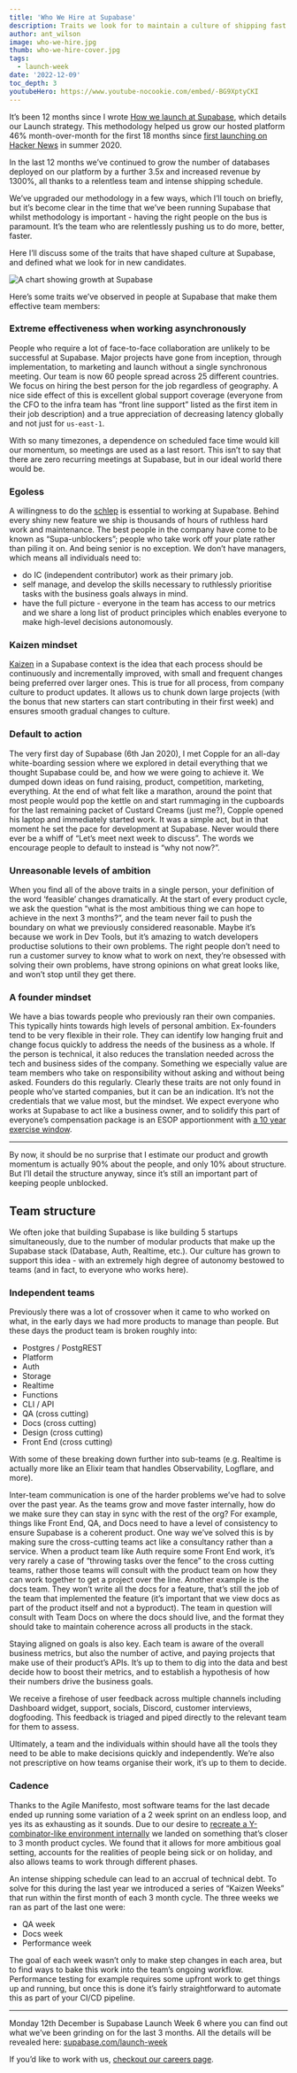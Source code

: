 ```yaml
---
title: 'Who We Hire at Supabase'
description: Traits we look for to maintain a culture of shipping fast and often
author: ant_wilson
image: who-we-hire.jpg
thumb: who-we-hire-cover.jpg
tags:
  - launch-week
date: '2022-12-09'
toc_depth: 3
youtubeHero: https://www.youtube-nocookie.com/embed/-BG9XptyCKI
---
```


It’s been 12 months since I wrote [How we launch at Supabase](https://supabase.com/blog/supabase-how-we-launch), which details our Launch strategy. This methodology helped us grow our hosted platform 46% month-over-month for the first 18 months since [first launching on Hacker News](https://news.ycombinator.com/item?id=23319901) in summer 2020.

In the last 12 months we’ve continued to grow the number of databases deployed on our platform by a further 3.5x and increased revenue by 1300%, all thanks to a relentless team and intense shipping schedule.

We’ve upgraded our methodology in a few ways, which I’ll touch on briefly, but it’s become clear in the time that we’ve been running Supabase that whilst methodology is important - having the right people on the bus is paramount. It’s the team who are relentlessly pushing us to do more, better, faster.

Here I’ll discuss some of the traits that have shaped culture at Supabase, and defined what we look for in new candidates.

![A chart showing growth at Supabase](/images/blog/how-it-started.jpg)

Here’s some traits we’ve observed in people at Supabase that make them effective team members:

### Extreme effectiveness when working asynchronously

People who require a lot of face-to-face collaboration are unlikely to be successful at Supabase. Major projects have gone from inception, through implementation, to marketing and launch without a single synchronous meeting. Our team is now 60 people spread across 25 different countries. We focus on hiring the best person for the job regardless of geography. A nice side effect of this is excellent global support coverage (everyone from the CFO to the infra team has “front line support” listed as the first item in their job description) and a true appreciation of decreasing latency globally and not just for `us-east-1`.

With so many timezones, a dependence on scheduled face time would kill our momentum, so meetings are used as a last resort. This isn’t to say that there are zero recurring meetings at Supabase, but in our ideal world there would be.

### Egoless

A willingness to do the [schlep](http://www.paulgraham.com/schlep.html) is essential to working at Supabase. Behind every shiny new feature we ship is thousands of hours of ruthless hard work and maintenance. The best people in the company have come to be known as “Supa-unblockers”; people who take work off your plate rather than piling it on. And being senior is no exception. We don’t have managers, which means all individuals need to:

- do IC (independent contributor) work as their primary job.
- self manage, and develop the skills necessary to ruthlessly prioritise tasks with the business goals always in mind.
- have the full picture - everyone in the team has access to our metrics and we share a long list of product principles which enables everyone to make high-level decisions autonomously.

### Kaizen mindset

[Kaizen](https://en.wikipedia.org/wiki/Kaizen) in a Supabase context is the idea that each process should be continuously and incrementally improved, with small and frequent changes being preferred over larger ones. This is true for all process, from company culture to product updates. It allows us to chunk down large projects (with the bonus that new starters can start contributing in their first week) and ensures smooth gradual changes to culture.

### Default to action

The very first day of Supabase (6th Jan 2020), I met Copple for an all-day white-boarding session where we explored in detail everything that we thought Supabase could be, and how we were going to achieve it. We dumped down ideas on fund raising, product, competition, marketing, everything. At the end of what felt like a marathon, around the point that most people would pop the kettle on and start rummaging in the cupboards for the last remaining packet of Custard Creams (just me?), Copple opened his laptop and immediately started work. It was a simple act, but in that moment he set the pace for development at Supabase. Never would there ever be a whiff of “Let’s meet next week to discuss”. The words we encourage people to default to instead is “why not now?”.

### Unreasonable levels of ambition

When you find all of the above traits in a single person, your definition of the word ‘feasible’ changes dramatically. At the start of every product cycle, we ask the question “what is the most ambitious thing we can hope to achieve in the next 3 months?”, and the team never fail to push the boundary on what we previously considered reasonable. Maybe it’s because we work in Dev Tools, but it’s amazing to watch developers productise solutions to their own problems. The right people don’t need to run a customer survey to know what to work on next, they’re obsessed with solving their own problems, have strong opinions on what great looks like, and won’t stop until they get there.

### A founder mindset

We have a bias towards people who previously ran their own companies. This typically hints towards high levels of personal ambition. Ex-founders tend to be very flexible in their role. They can identify low hanging fruit and change focus quickly to address the needs of the business as a whole. If the person is technical, it also reduces the translation needed across the tech and business sides of the company. Something we especially value are team members who take on responsibility without asking and without being asked. Founders do this regularly. Clearly these traits are not only found in people who’ve started companies, but it can be an indication. It’s not the credentials that we value most, but the mindset. We expect everyone who works at Supabase to act like a business owner, and to solidify this part of everyone’s compensation package is an ESOP apportionment with [a 10 year exercise window](https://github.com/holman/extended-exercise-windows).

---

By now, it should be no surprise that I estimate our product and growth momentum is actually 90% about the people, and only 10% about structure. But I’ll detail the structure anyway, since it’s still an important part of keeping people unblocked.

## Team structure

We often joke that building Supabase is like building 5 startups simultaneously, due to the number of modular products that make up the Supabase stack (Database, Auth, Realtime, etc.). Our culture has grown to support this idea - with an extremely high degree of autonomy bestowed to teams (and in fact, to everyone who works here).

### Independent teams

Previously there was a lot of crossover when it came to who worked on what, in the early days we had more products to manage than people. But these days the product team is broken roughly into:

- Postgres / PostgREST
- Platform
- Auth
- Storage
- Realtime
- Functions
- CLI / API
- QA (cross cutting)
- Docs (cross cutting)
- Design (cross cutting)
- Front End (cross cutting)

With some of these breaking down further into sub-teams (e.g. Realtime is actually more like an Elixir team that handles Observability, Logflare, and more).

Inter-team communication is one of the harder problems we’ve had to solve over the past year. As the teams grow and move faster internally, how do we make sure they can stay in sync with the rest of the org? For example, things like Front End, QA, and Docs need to have a level of consistency to ensure Supabase is a coherent product. One way we’ve solved this is by making sure the cross-cutting teams act like a consultancy rather than a service. When a product team like Auth require some Front End work, it’s very rarely a case of “throwing tasks over the fence” to the cross cutting teams, rather those teams will consult with the product team on how they can work together to get a project over the line. Another example is the docs team. They won’t write all the docs for a feature, that’s still the job of the team that implemented the feature (it’s important that we view docs as part of the product itself and not a byproduct). The team in question will consult with Team Docs on where the docs should live, and the format they should take to maintain coherence across all products in the stack.

Staying aligned on goals is also key. Each team is aware of the overall business metrics, but also the number of active, and paying projects that make use of their product’s APIs. It’s up to them to dig into the data and best decide how to boost their metrics, and to establish a hypothesis of how their numbers drive the business goals.

We receive a firehose of user feedback across multiple channels including Dashboard widget, support, socials, Discord, customer interviews, dogfooding. This feedback is triaged and piped directly to the relevant team for them to assess.

Ultimately, a team and the individuals within should have all the tools they need to be able to make decisions quickly and independently. We’re also not prescriptive on how teams organise their work, it’s up to them to decide.

### Cadence

Thanks to the Agile Manifesto, most software teams for the last decade ended up running some variation of a 2 week sprint on an endless loop, and yes its as exhausting as it sounds. Due to our desire to [recreate a Y-combinator-like environment internally](https://supabase.com/blog/supabase-how-we-launch) we landed on something that’s closer to 3 month product cycles. We found that it allows for more ambitious goal setting, accounts for the realities of people being sick or on holiday, and also allows teams to work through different phases.

An intense shipping schedule can lead to an accrual of technical debt. To solve for this during the last year we introduced a series of “Kaizen Weeks” that run within the first month of each 3 month cycle. The three weeks we ran as part of the last one were:

- QA week
- Docs week
- Performance week

The goal of each week wasn’t only to make step changes in each area, but to find ways to bake this work into the team’s ongoing workflow. Performance testing for example requires some upfront work to get things up and running, but once this is done it’s fairly straightforward to automate this as part of your CI/CD pipeline.

---

Monday 12th December is Supabase Launch Week 6 where you can find out what we’ve been grinding on for the last 3 months. All the details will be revealed here: [supabase.com/launch-week](https://supabase.com/launch-week)

If you’d like to work with us, [checkout our careers page](https://supabase.com/careers).
